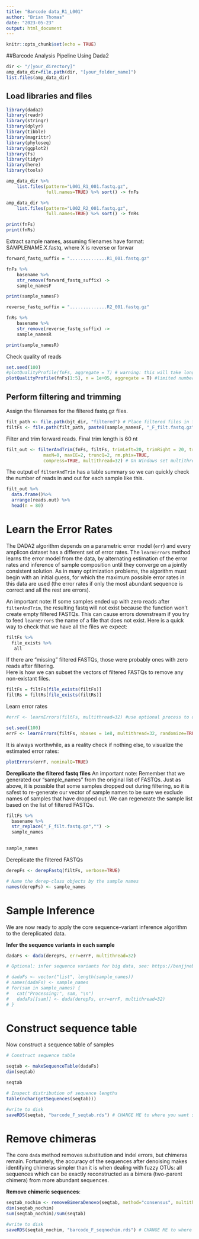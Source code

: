```yaml
---
title: "Barcode data_R1_L001"
author: "Brian Thomas"
date: "2023-05-23"
output: html_document
---
```


```r
knitr::opts_chunk$set(echo = TRUE)
```

##Barcode Analysis Pipeline Using Dada2

```r
dir <- "/[your_directory]"
amp_data_dir=file.path(dir, "[your_folder_name]")
list.files(amp_data_dir)
```

## Load libraries and files

```r
library(dada2)
library(readr)
library(stringr)
library(dplyr)
library(tibble)
library(magrittr)
library(phyloseq)
library(ggplot2)
library(fs)
library(tidyr)
library(here)
library(tools)
```

```r
amp_data_dir %>%
    list.files(pattern="L001_R1_001.fastq.gz",
               full.names=TRUE) %>% sort() -> fnFs

amp_data_dir %>%
    list.files(pattern="L002_R2_001.fastq.gz",
               full.names=TRUE) %>% sort() -> fnRs

print(fnFs)
print(fnRs)
```

Extract sample names, assuming filenames have format: SAMPLENAME.X.fastq, where X is reverse or forwar

```r
forward_fastq_suffix = "..............R1_001.fastq.gz"

fnFs %>% 
    basename %>%
    str_remove(forward_fastq_suffix) ->
    sample_namesF

print(sample_namesF)

reverse_fastq_suffix = "..............R2_001.fastq.gz"

fnRs %>% 
    basename %>%
    str_remove(reverse_fastq_suffix) ->
    sample_namesR

print(sample_namesR)
```

Check quality of reads

```r

set.seed(100)
#plotQualityProfile(fnFs, aggregate = T) # warning: this will take longer if you ask for more samples
plotQualityProfile(fnFs[1:5], n = 1e+05, aggregate = T) #limited number of bases (100000) and samples (1-5)

```


## Perform filtering and trimming
Assign the filenames for the filtered fastq.gz files.

```r
filt_path <- file.path(bjt_dir, "filtered") # Place filtered files in filtered/ subdirectory
filtFs <- file.path(filt_path, paste0(sample_namesF, "_F_filt.fastq.gz"))
```

Filter and trim forward reads. Final trim length is 60 nt

```r
filt_out <- filterAndTrim(fnFs, filtFs, trimLeft=20, trimRight = 20, truncLen = 60,
              maxN=0, maxEE=2, truncQ=2, rm.phix=TRUE,
              compress=TRUE, multithread=32) # On Windows set multithread=FALSE


```

The output of `filterAndTrim` has a table summary so we can quickly check the number of reads in and out for each sample like this.
```r
filt_out %>%
  data.frame()%>%
  arrange(reads.out) %>%
  head(n = 80)
```

# Learn the Error Rates

The DADA2 algorithm depends on a parametric error model (`err`) and every amplicon dataset has a different set of error rates. The `learnErrors` method learns the error model from the data, by alternating estimation of the error rates and inference of sample composition until they converge on a jointly consistent solution. As in many optimization problems, the algorithm must begin with an initial guess, for which the maximum possible error rates in this data are used (the error rates if only the most abundant sequence is correct and all the rest are errors).


An important note: If some samples ended up with zero reads after `filterAndTrim`, the resulting fastq will not exist because the function won't create empty filtered FASTQs. This can cause errors downstream if you try to feed `learnErrors` the name of a file that does not exist.  Here is a quick way to check that we have all the files we expect:


```r
filtFs %>%
  file_exists %>%
   all
```

If there are "missing" filtered FASTQs, those were probably ones with zero reads after filtering.  
Here is how we can subset the vectors of filtered FASTQs to remove any non-existant files.

```r
filtFs = filtFs[file_exists(filtFs)]
filtRs = filtRs[file_exists(filtRs)]
```

Learn error rates


```r
#errF <- learnErrors(filtFs, multithread=32) #use optional process to decrease burden (used here because too much work above, took 15 min). The second performance-relevant feature to be aware of is that error rates are being learned from a subset of the data. Learning error rates is computationally intensive, as it requires multiple iterations of the core algorithm. As a rule of thumb, a million 100nt reads (or 100M total bases) is more than adequate to learn the error rates.

set.seed(100)
errF <- learnErrors(filtFs, nbases = 1e8, multithread=32, randomize=TRUE)
```

It is always worthwhile, as a reality check if nothing else, to visualize the estimated error rates:

```r
plotErrors(errF, nominalQ=TRUE)
```


**Dereplicate the filtered fastq files**
An important note: Remember that we generated our "sample_names" from the original list of FASTQs. Just as above, it is possible that some samples dropped out during filtering, so it is safest to re-generate our vector of sample names to be sure we exclude names of samples that have dropped out.  We can regenerate the sample list based on the list of filtered FASTQs.

```r
filtFs %>% 
  basename %>%
  str_replace("_F_filt.fastq.gz","") ->
  sample_names
  

sample_names
```

Dereplicate the filtered FASTQs

```r
derepFs <- derepFastq(filtFs, verbose=TRUE)

# Name the derep-class objects by the sample names
names(derepFs) <- sample_names
```



# Sample Inference

We are now ready to apply the core sequence-variant inference algorithm to the dereplicated data. 

**Infer the sequence variants in each sample**

```r

dadaFs <- dada(derepFs, err=errF, multithread=32)

```


```r
# Optional: infer sequence variants for big data, see: https://benjjneb.github.io/dada2/bigdata.html. The crucial difference between this workflow and the introductory workflow is that the samples are read in and processed in a streaming fashion (within a for-loop) during sample inference, so only one sample is fully loaded into memory at a time. This keeps memory requirements quite low: A Hiseq lane can be processed on 8GB of memory (although more is nice!).

# dadaFs <- vector("list", length(sample_names))
# names(dadaFs) <- sample_names
# for(sam in sample_names) {
#   cat("Processing:", sam, "\n")
#   dadaFs[[sam]] <- dada(derepFs, err=errF, multithread=32)
# }

```


# Construct sequence table

Now construct a sequence table of samples

```r
# Construct sequence table

seqtab <- makeSequenceTable(dadaFs)
dim(seqtab)

seqtab

# Inspect distribution of sequence lengths
table(nchar(getSequences(seqtab)))

#write to disk
saveRDS(seqtab, "barcode_F_seqtab.rds") # CHANGE ME to where you want sequence table saved

```


# Remove chimeras

The core `dada` method removes substitution and indel errors, but chimeras remain. Fortunately, the accuracy of the sequences after denoising makes identifying chimeras simpler than it is when dealing with fuzzy OTUs: all sequences which can be exactly reconstructed as a bimera (two-parent chimera) from more abundant sequences.

**Remove chimeric sequences**:

```r
seqtab_nochim <- removeBimeraDenovo(seqtab, method="consensus", multithread=32, verbose=TRUE)
dim(seqtab_nochim)
sum(seqtab_nochim)/sum(seqtab)

#write to disk
saveRDS(seqtab_nochim, "barcode_F_seqnochim.rds") # CHANGE ME to where you want sequence table saved
```
